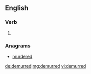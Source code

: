 ==English==

===Verb===
{{head|en}}

# {{en-past of|demur}}

===Anagrams===
* [[murdered#English|murdered]]

[[de:demurred]]
[[mg:demurred]]
[[vi:demurred]]